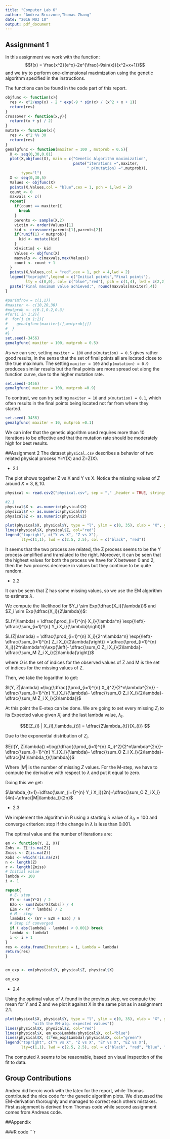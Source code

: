 ```yaml
---
title: "Computer Lab 6"
author: "Andrea Bruzzone,Thomas Zhang"
date: "2016 M03 10"
output: pdf_document
---
```


## Assignment 1
In this assignment we work with the function:
$$f(x) = \frac{x^2}{e^x}-2e^{\frac{-9sin(x)}{x^2+x+1}}$$
and we try to perform one-dimensional maximization using the genetic algorithm specified in the instructions.

The functions can be found in the code part of this report.

```r
objfunc <- function(x){
  res <- x^2/exp(x) - 2 * exp(-9 * sin(x) / (x^2 + x + 1))
  return(res)
}
crossover <- function(x,y){
  return((x + y) / 2)
}
mutate <- function(x){
  res <- x^2 %% 30
  return(res)
}
genalgfunc <- function(maxiter = 100 , mutprob = 0.5){
  X <- seq(0,30,0.01)
  plot(X,objfunc(X), main = c("Genetic Algorithm maximization",
                              paste("iterations =",maxiter,
                                    " p(mutation) =",mutprob)),
       type="l")
  X <- seq(0,30,5)
  Values <- objfunc(X)
  points(X,Values,col = "blue",cex = 1, pch = 1,lwd = 2)
  count <- 0
  maxvals <- c()
  repeat{
    if(count == maxiter){
      break
    }
    parents <- sample(X,2)
    victim <- order(Values)[1]
    kid <- crossover(parents[1],parents[2])
    if(runif(1) < mutprob){
      kid <- mutate(kid)
    }
    X[victim] <- kid
    Values <- objfunc(X)
    maxvals <- c(maxvals,max(Values))
    count <- count + 1
  }
  points(X,Values,col = "red",cex = 1, pch = 4,lwd = 2)
  legend("topright",legend = c("Initial points","Final points"),
         lty = c(0,0), col= c("blue","red"), pch = c(1,4), lwd = c(2,2))
  paste("Final maximum value achieved:", round(maxvals[maxiter],4))
}

#par(mfrow = c(1,1))
#maxiter <- c(10,20,30)
#mutprob <- c(0.1,0.2,0.3)
#for(i in 1:2){
#  for(j in 1:2){
#    genalgfunc(maxiter[i],mutprob[j])
#  }
#}
set.seed(-3456)
genalgfunc( maxiter = 100, mutprob = 0.5)
```

As we can see, setting `maxiter = 100` and `p(mutation) = 0.5` gives rather good results, in the sense that the set of final points all are located close to the true maximum. The setting `maxiter = 100` and `p(mutation) = 0.9` produces similar results but the final points are more spread out along the function curve, due to the higher mutation rate.

```r
set.seed(-3456)
genalgfunc( maxiter = 100, mutprob =0.9)
```

To contrast, we can try setting `maxiter = 10` and `p(mutation) = 0.1`, which often results in the final points being located not far from where they started.

```r
set.seed(-3456)
genalgfunc( maxiter = 10, mutprob =0.1)
```

We can infer that the genetic algorithm used requires more than 10 iterations to be effective and that the mutation rate should be moderately high for best results.

\newpage

##Assignment 2
The dataset `physical.csv` describes a behavior of two related physical process Y=Y(X) and Z=Z(X).

- 2.1

The plot shows together Z vs X and Y vs X. Notice the missing values of $Z$ around $X = 3,8,10$.

```r
physical <- read.csv2("physical.csv", sep = "," ,header = TRUE, stringsAsFactors = FALSE)

#2.1
physical$X <- as.numeric(physical$X)
physical$Y <- as.numeric(physical$Y)
physical$Z <- as.numeric(physical$Z)

plot(physical$X, physical$Y, type = "l", ylim = c(0, 35), xlab = "X", ylab="value",main = "Time series plot of Y and Z against X")
lines(physical$X, physical$Z, col="red")
legend("topright", c("Y vs X", "Z vs X"),
       lty=c(1,1), lwd = c(2.5, 2.5), col = c("black", "red"))
```

It seems that the two process are related, the Z process seems to be the Y process amplified and translated to the right. Moreover, it can be seen that the highest values for both the process we have for X between 0 and 2, then the two process decrease in values but they continue to be quite random.

- 2.2

It can be seen that Z has some missing values, so we use the EM algorithm to estimate $\lambda$.

We compute the likelihood for $Y_i \sim Exp(\dfrac{X_i}{\lambda})$ and $Z_i \sim Exp(\dfrac{X_i}{2\lambda})$:

$L(Y|\lambda) = \dfrac{\prod_{i=1}^{n} X_i}{\lambda^n} \exp{\left(- \dfrac{\sum_{i=1}^{n} Y_i X_i}{\lambda}\right)}$

$L(Z|\lambda) = \dfrac{\prod_{i=1}^{n} X_i}{2^n\lambda^n} \exp{\left(- \dfrac{\sum_{i=1}^{n} Z_i X_i}{2\lambda}\right)} = \dfrac{\prod_{i=1}^{n} X_i}{2^n\lambda^n}\exp{\left(- \dfrac{\sum_O Z_i X_i}{2\lambda}-\dfrac{\sum_M Z_i X_i}{2\lambda}\right)}$

where O is the set of indices for the observed values of Z and M is the set of indices for the missing values of Z.

Then, we take the logarithm to get:

$l(Y, Z|\lambda) =\log{\dfrac{(\prod_{i=1}^{n} X_i)^2}{2^n\lambda^{2n}} - \dfrac{\sum_{i=1}^{n} Y_i X_i}{\lambda}- \dfrac{\sum_O Z_i X_i}{2\lambda}-\dfrac{\sum_M Z_i X_i}{2\lambda}}$

At this point the E-step can be done. We are going to set every missing $Z_{i}$ to its Expected value given $X_{i}$ and the last lambda value, $\lambda_{t}$.

$$E[Z_{i} | X_{i},\lambda_{t}] = \dfrac{2\lambda_{t}}{X_{i}} $$

Due to the exponential distribution of $Z_{i}$.

$E(l(Y, Z|\lambda)) =\log{\dfrac{(\prod_{i=1}^{n} X_i)^2}{2^n\lambda^{2n}}- \dfrac{\sum_{i=1}^{n} Y_i X_i}{\lambda}- \dfrac{\sum_O Z_i X_i}{2\lambda}-\dfrac{|M|\lambda_t}{\lambda}}$

Where $|M|$ is the number of missing $Z$ values. For the M-step, we have to compute the derivative with respect to $\lambda$ and put it equal to zero. 

Doing this we get:

$\lambda_{t+1}=\dfrac{\sum_{i=1}^{n} Y_i X_i}{2n}+\dfrac{\sum_O Z_i X_i}{4n}+\dfrac{|M|\lambda_t}{2n}$


- 2.3 

We implement the algorithm in R using a starting $\lambda$ value of $\lambda_{0}=100$ and converge criterion: stop if the change in $\lambda$ is less than 0.001.

The optimal value and the number of iterations are:

```r
em <- function(Y, Z, X){ 
Zobs <- Z[!is.na(Z)]
Zmiss <- Z[is.na(Z)]
Xobs <- which(!is.na(Z))
n <- length(Z)
r <- length(Zmiss)
# Initial value
lambda <- 100
i <- 1

repeat{
  # E- step
  EY <- sum(Y*X) / 2
  EZo <- sum(Zobs*X[Xobs]) / 4
  EZm <- (r * lambda) / 2
  # M - step
  lambda1 <- (EY + EZm + EZo) / n
  # Stop if converged
  if ( abs(lambda1 - lambda) < 0.001) break
  lambda <- lambda1
  i <- i + 1
}
res <- data.frame(Iterations = i, Lambda = lambda)
return(res)
}


em_exp <- em(physical$Y, physical$Z, physical$X)

em_exp
```

- 2.4 

Using the optimal value of $\lambda$ found in the previous step, we compute the mean for Y and Z and we plot it against X in the same plot as in assignment 2.1.

```r
plot(physical$X, physical$Y, type = "l", ylim = c(0, 35), xlab = "X", ylab ="value",main=c("Time series plot of Y and Z against X",
            "with the EM-alg. expected values"))
lines(physical$X, physical$Z, col="red")
lines(physical$X, em_exp$Lambda/physical$X, col="blue")
lines(physical$X, (2*em_exp$Lambda)/physical$X, col="green")
legend("topright", c("Y vs X", "Z vs X", "EY vs X", "EZ vs X"),
       lty=c(1,1), lwd = c(2.5, 2.5), col = c("black", "red", "blue", "green"))
```

The computed $\lambda$ seems to be reasonable, based on visual inspection of the fit to data.

## Group Contributions

Andrea did heroic work with the latex for the report, while Thomas contributed the nice code for the genetic algorithm plots. We discussed the EM-derivation thoroughly and managed to correct each others mistakes. First assignment is derived from Thomas code while second assignment comes from Andreas code.

##Appendix

###R code
```r
